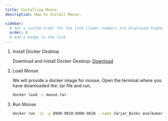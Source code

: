 ```yaml
---
title: Installing Moose
description: How to Install Moose.

sidebar:
  # Set a custom order for the link (lower numbers are displayed higher up)
  order: 8
  # Add a badge to the link
---
```




<Steps>

1. Install Docker Desktop

    Download and install Docker Desktop: [Download](https://www.docker.com/products/docker-desktop/)

2. Load Moose

    We will provide a docker image for moose. Open the terminal where you have downloaded the .tar file and run,

    ```bash
    docker load -i moose.tar
    ```
3. Run Moose
    ```bash
    docker run -it -p 8990-9010:8990-9010 --name Jarjar_Binks analkumar/pymoose_docker
    ```

</Steps>











